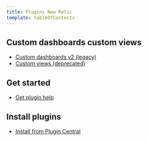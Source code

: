 ```yaml
---
title: Plugins New Relic
template: tableOfContents
---
```


## Custom dashboards custom views

* [Custom dashboards v2 (legacy)](/docs/plugins/plugins-new-relic/custom-dashboards-custom-views/custom-dashboards-v2-legacy)
* [Custom views (deprecated)](/docs/plugins/plugins-new-relic/custom-dashboards-custom-views/custom-views-deprecated)

## Get started

* [Get plugin help](/docs/plugins/plugins-new-relic/get-started/get-plugin-help)

## Install plugins

* [Install from Plugin Central](/docs/plugins/plugins-new-relic/install-plugins/install-plugin-central)
